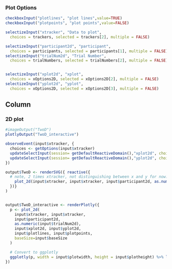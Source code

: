 
### Plot Options
```r
checkboxInput("plotlines", "plot lines",value=TRUE)
checkboxInput("plotpoints", "plot points",value=FALSE)

selectizeInput("xtracker", "Data to plot",
  choices = trackers, selected = trackers[2], multiple = FALSE)

selectizeInput("participant2d", "participant",
  choices = participants, selected = participants[1], multiple = FALSE)
selectizeInput("trialNum2d", "Trial Number",
  choices = trialNumbers, selected = trialNumbers[2], multiple = FALSE)


selectizeInput("xplot2d", "xplot",
  choices = xOptions2D, selected = xOptions2D[2], multiple = FALSE)
selectizeInput("yplot2d", "yplot",
  choices = xOptions2D, selected = xOptions2D[3], multiple = FALSE)
```


Column
--------------------------------------------
### 2D plot {data-height=1500}

```r
#imageOutput("TwoD")
plotlyOutput("TwoD_interactive")
```

```r
observeEvent(input$xtracker, {
  choices <- getOptions(input$xtracker)
  updateSelectInput(session= getDefaultReactiveDomain(),"xplot2d", choices = choices, selected = choices[2])
  updateSelectInput(session= getDefaultReactiveDomain(),"yplot2d", choices = choices, selected = choices[3])
})

output$TwoD <- renderSVG({ reactive({
  # note, 2 times xtracker, not distinguishing between x and y for now.
    plot_2d(input$xtracker, input$xtracker, input$participant2d, as.numeric(input$trialNum2d), input$xplot2d, input$yplot2d, input$plotlines, input$plotpoints, baseSize=input$baseSize)
  })}
)


output$TwoD_interactive <- renderPlotly({
  p <- plot_2d(
    input$xtracker, input$xtracker, 
    input$participant2d, 
    as.numeric(input$trialNum2d), 
    input$xplot2d, input$yplot2d, 
    input$plotlines, input$plotpoints, 
    baseSize=input$baseSize
  )

  # Convert to ggplotly
  ggplotly(p, width = input$plotwidth, height = input$plotheight) %>% layout(autosize = F)
})
```
